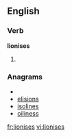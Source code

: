 
==English==

===Verb===
'''lionises'''

# {{third-person singular of|[[lionise]]}}

===Anagrams===
* {{alphagram|eiilnoss}}
* [[elisions#English|elisions]]
* [[isolines#English|isolines]]
* [[oiliness#English|oiliness]]

[[fr:lionises]]
[[vi:lionises]]